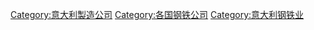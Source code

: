 [[Category:意大利製造公司|Category:意大利製造公司]]
[[Category:各国钢铁公司|Category:各国钢铁公司]]
[[Category:意大利钢铁业|Category:意大利钢铁业]]